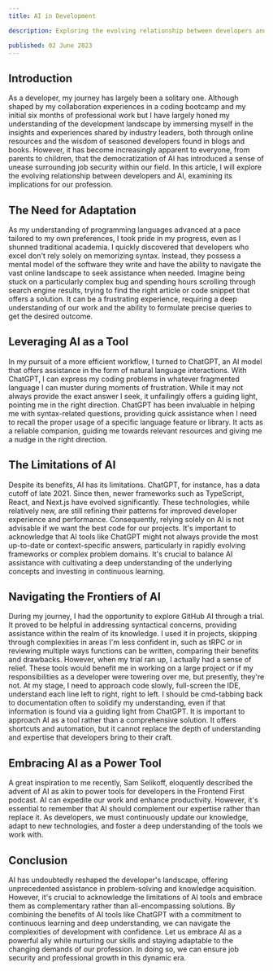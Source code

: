 ```yaml
---
title: AI in Development

description: Exploring the evolving relationship between developers and AI, this article delves into the challenges, benefits, and limitations of AI tools in the development process while emphasizing the importance of complementing AI with deep expertise and continuous learning.

published: 02 June 2023
---
```


## Introduction

As a developer, my journey has largely been a solitary one. Although shaped by my collaboration experiences in a coding bootcamp and my initial six months of professional work but I have largely honed my understanding of the development landscape by immersing myself in the insights and experiences shared by industry leaders, both through online resources and the wisdom of seasoned developers found in blogs and books. However, it has become increasingly apparent to everyone, from parents to children, that the democratization of AI has introduced a sense of unease surrounding job security within our field. In this article, I will explore the evolving relationship between developers and AI, examining its implications for our profession.

## The Need for Adaptation

As my understanding of programming languages advanced at a pace tailored to my own preferences, I took pride in my progress, even as I shunned traditional academia. I quickly discovered that developers who excel don't rely solely on memorizing syntax. Instead, they possess a mental model of the software they write and have the ability to navigate the vast online landscape to seek assistance when needed. Imagine being stuck on a particularly complex bug and spending hours scrolling through search engine results, trying to find the right article or code snippet that offers a solution. It can be a frustrating experience, requiring a deep understanding of our work and the ability to formulate precise queries to get the desired outcome.

## Leveraging AI as a Tool

In my pursuit of a more efficient workflow, I turned to ChatGPT, an AI model that offers assistance in the form of natural language interactions. With ChatGPT, I can express my coding problems in whatever fragmented language I can muster during moments of frustration. While it may not always provide the exact answer I seek, it unfailingly offers a guiding light, pointing me in the right direction. ChatGPT has been invaluable in helping me with syntax-related questions, providing quick assistance when I need to recall the proper usage of a specific language feature or library. It acts as a reliable companion, guiding me towards relevant resources and giving me a nudge in the right direction.

## The Limitations of AI

Despite its benefits, AI has its limitations. ChatGPT, for instance, has a data cutoff of late 2021. Since then, newer frameworks such as TypeScript, React, and Next.js have evolved significantly. These technologies, while relatively new, are still refining their patterns for improved developer experience and performance. Consequently, relying solely on AI is not advisable if we want the best code for our projects. It's important to acknowledge that AI tools like ChatGPT might not always provide the most up-to-date or context-specific answers, particularly in rapidly evolving frameworks or complex problem domains. It's crucial to balance AI assistance with cultivating a deep understanding of the underlying concepts and investing in continuous learning.

## Navigating the Frontiers of AI

During my journey, I had the opportunity to explore GitHub AI through a trial. It proved to be helpful in addressing syntactical concerns, providing assistance within the realm of its knowledge. I used it in projects, skipping through complexities in areas I'm less confident in, such as tRPC or in reviewing multiple ways functions can be written, comparing their benefits and drawbacks. However, when my trial ran up, I actually had a sense of relief. These tools would benefit me in working on a large project or if my responsibilities as a developer were towering over me, but presently, they're not. At my stage, I need to approach code slowly, full-screen the IDE, understand each line left to right, right to left. I should be cmd-tabbing back to documentation often to solidify my understanding, even if that information is found via a guiding light from ChatGPT. It is important to approach AI as a tool rather than a comprehensive solution. It offers shortcuts and automation, but it cannot replace the depth of understanding and expertise that developers bring to their craft.

## Embracing AI as a Power Tool

A great inspiration to me recently, Sam Selikoff, eloquently described the advent of AI as akin to power tools for developers in the Frontend First podcast. AI can expedite our work and enhance productivity. However, it's essential to remember that AI should complement our expertise rather than replace it. As developers, we must continuously update our knowledge, adapt to new technologies, and foster a deep understanding of the tools we work with.

## Conclusion

AI has undoubtedly reshaped the developer's landscape, offering unprecedented assistance in problem-solving and knowledge acquisition. However, it's crucial to acknowledge the limitations of AI tools and embrace them as complementary rather than all-encompassing solutions. By combining the benefits of AI tools like ChatGPT with a commitment to continuous learning and deep understanding, we can navigate the complexities of development with confidence. Let us embrace AI as a powerful ally while nurturing our skills and staying adaptable to the changing demands of our profession. In doing so, we can ensure job security and professional growth in this dynamic era.
